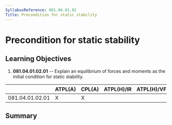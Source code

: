 ```yaml
---
SyllabusReference: 081.04.01.02
Title: Precondition for static stability
---
```


# Precondition for static stability

## Learning Objectives

1.  **081.04.01.02.01** -- Explain an equilibrium of forces and moments as the
    initial condition for static stability.

|                 | ATPL(A) | CPL(A) | ATPL(H)/IR | ATPL(H)/VFR | CPL(H) | IR  | CBIR(A) |
| --------------- | ------- | ------ | ---------- | ----------- | ------ | --- | ------- |
| 081.04.01.02.01 | X       | X      |            |             |        |     |         |

## Summary
